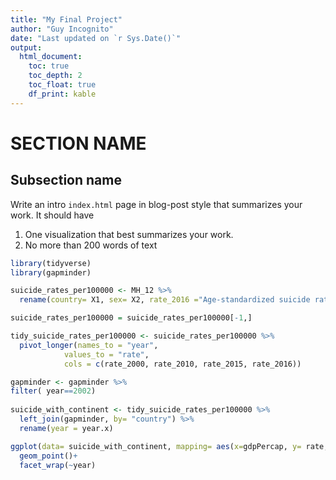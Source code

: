 ```yaml
---
title: "My Final Project"
author: "Guy Incognito"
date: "Last updated on `r Sys.Date()`"
output:
  html_document:
    toc: true
    toc_depth: 2
    toc_float: true
    df_print: kable
---
```


<!--
Comments in HTML are like this! 
-->

# SECTION NAME

## Subsection name

Write an intro `index.html` page in blog-post style that summarizes your work. It should have

1. One visualization that best summarizes your work.
1. No more than 200 words of text

```r
library(tidyverse)
library(gapminder)

suicide_rates_per100000 <- MH_12 %>%
  rename(country= X1, sex= X2, rate_2016 ="Age-standardized suicide rates (per 100 000 population)", rate_2015 = "Age-standardized suicide rates (per 100 000 population)_1", rate_2010 = "Age-standardized suicide rates (per 100 000 population)_2", rate_2000 = "Age-standardized suicide rates (per 100 000 population)_3" )

suicide_rates_per100000 = suicide_rates_per100000[-1,]

tidy_suicide_rates_per100000 <- suicide_rates_per100000 %>%
  pivot_longer(names_to = "year",
           	values_to = "rate",
           	cols = c(rate_2000, rate_2010, rate_2015, rate_2016))

gapminder <- gapminder %>%
filter( year==2002)
  	 
suicide_with_continent <- tidy_suicide_rates_per100000 %>%
  left_join(gapminder, by= "country") %>%
  rename(year = year.x)

ggplot(data= suicide_with_continent, mapping= aes(x=gdpPercap, y= rate, color=continent))+
  geom_point()+
  facet_wrap(~year)

```


